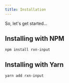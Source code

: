 ---
title: Installation
---

So, let's get started...

## Installing with NPM
```
npm install rxn-input
```

## Installing with Yarn
```
yarn add rxn-input
```